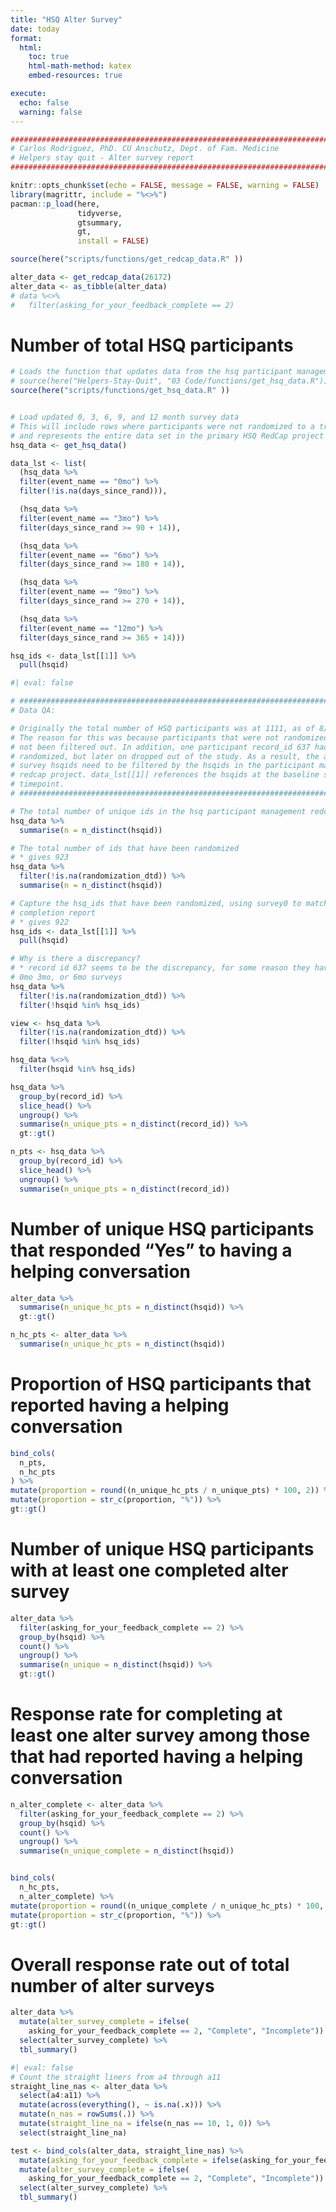 ```yaml
---
title: "HSQ Alter Survey"
date: today
format:
  html:
    toc: true
    html-math-method: katex
    embed-resources: true

execute:
  echo: false
  warning: false
---
```


```r
################################################################################
# Carlos Rodriguez, PhD. CU Anschutz, Dept. of Fam. Medicine
# Helpers stay quit - Alter survey report
################################################################################
```

```r
knitr::opts_chunk$set(echo = FALSE, message = FALSE, warning = FALSE)
library(magrittr, include = "%<>%")
pacman::p_load(here,
               tidyverse,
               gtsummary,
               gt,
               install = FALSE)
```

```r
source(here("scripts/functions/get_redcap_data.R" ))
```

```r
alter_data <- get_redcap_data(26172)
alter_data <- as_tibble(alter_data)
# data %<>%
#   filter(asking_for_your_feedback_complete == 2)
```

# Number of total HSQ participants
```r
# Loads the function that updates data from the hsq participant management project
# source(here("Helpers-Stay-Quit", "03 Code/functions/get_hsq_data.R"))
source(here("scripts/functions/get_hsq_data.R" ))


# Load updated 0, 3, 6, 9, and 12 month survey data
# This will include rows where participants were not randomized to a treatment
# and represents the entire data set in the primary HSQ RedCap project
hsq_data <- get_hsq_data()

data_lst <- list(
  (hsq_data %>%
  filter(event_name == "0mo") %>%
  filter(!is.na(days_since_rand))),

  (hsq_data %>%
  filter(event_name == "3mo") %>%
  filter(days_since_rand >= 90 + 14)),

  (hsq_data %>%
  filter(event_name == "6mo") %>%
  filter(days_since_rand >= 180 + 14)),

  (hsq_data %>%
  filter(event_name == "9mo") %>%
  filter(days_since_rand >= 270 + 14)),

  (hsq_data %>%
  filter(event_name == "12mo") %>%
  filter(days_since_rand >= 365 + 14)))
```


```r
hsq_ids <- data_lst[[1]] %>%
  pull(hsqid)
```

```r
#| eval: false

# #############################################################################
# Data QA: 

# Originally the total number of HSQ participants was at 1111, as of 8/13/25.
# The reason for this was because participants that were not randomized had 
# not been filtered out. In addition, one participant record_id 637 had been
# randomized, but later on dropped out of the study. As a result, the alter
# survey hsqids need to be filtered by the hsqids in the participant managment
# redcap project. data_lst[[1]] references the hsqids at the baseline survey
# timepoint.
# #############################################################################

# The total number of unique ids in the hsq participant management redcap
hsq_data %>% 
  summarise(n = n_distinct(hsqid))

# The total number of ids that have been randomized
# * gives 923
hsq_data %>%
  filter(!is.na(randomization_dtd)) %>%
  summarise(n = n_distinct(hsqid))

# Capture the hsq_ids that have been randomized, using survey0 to match the primary outcomes
# completion report
# * gives 922
hsq_ids <- data_lst[[1]] %>%
  pull(hsqid)

# Why is there a discrepancy?
# * record id 637 seems to be the discrepancy, for some reason they have a 9month survey but no
# 0mo 3mo, or 6mo surveys
hsq_data %>%
  filter(!is.na(randomization_dtd)) %>%
  filter(!hsqid %in% hsq_ids)

view <- hsq_data %>%
  filter(!is.na(randomization_dtd)) %>%
  filter(!hsqid %in% hsq_ids)
```

```r
hsq_data %<>%
  filter(hsqid %in% hsq_ids)
```

```r
hsq_data %>%
  group_by(record_id) %>%
  slice_head() %>%
  ungroup() %>%
  summarise(n_unique_pts = n_distinct(record_id)) %>%
  gt::gt()

n_pts <- hsq_data %>%
  group_by(record_id) %>%
  slice_head() %>%
  ungroup() %>%
  summarise(n_unique_pts = n_distinct(record_id))
```

# Number of unique HSQ participants that responded "Yes" to having a helping conversation
```r
alter_data %>%
  summarise(n_unique_hc_pts = n_distinct(hsqid)) %>%
  gt::gt()
```

```r
n_hc_pts <- alter_data %>%
  summarise(n_unique_hc_pts = n_distinct(hsqid))
```

# Proportion of HSQ participants that reported having a helping conversation
```r
bind_cols(
  n_pts,
  n_hc_pts
) %>%
mutate(proportion = round((n_unique_hc_pts / n_unique_pts) * 100, 2)) %>%
mutate(proportion = str_c(proportion, "%")) %>%
gt::gt()
```

# Number of unique HSQ participants with at least one completed alter survey
```r
alter_data %>%
  filter(asking_for_your_feedback_complete == 2) %>%
  group_by(hsqid) %>%
  count() %>%
  ungroup() %>%
  summarise(n_unique = n_distinct(hsqid)) %>%
  gt::gt()
```

# Response rate for completing at least one alter survey among those that had reported having a helping conversation
```r
n_alter_complete <- alter_data %>%
  filter(asking_for_your_feedback_complete == 2) %>%
  group_by(hsqid) %>%
  count() %>%
  ungroup() %>%
  summarise(n_unique_complete = n_distinct(hsqid)) 


bind_cols(
  n_hc_pts,
  n_alter_complete) %>%
mutate(proportion = round((n_unique_complete / n_unique_hc_pts) * 100, 2)) %>%
mutate(proportion = str_c(proportion, "%")) %>%
gt::gt()
```

# Overall response rate out of total number of alter surveys
```r
alter_data %>%
  mutate(alter_survey_complete = ifelse(
    asking_for_your_feedback_complete == 2, "Complete", "Incomplete")) %>%
  select(alter_survey_complete) %>%
  tbl_summary()
```

```r
#| eval: false
# Count the straight liners from a4 through a11
straight_line_nas <- alter_data %>%
  select(a4:a11) %>%
  mutate(across(everything(), ~ is.na(.x))) %>%
  mutate(n_nas = rowSums(.)) %>%
  mutate(straight_line_na = ifelse(n_nas == 10, 1, 0)) %>%
  select(straight_line_na)

test <- bind_cols(alter_data, straight_line_nas) %>%
  mutate(asking_for_your_feedback_complete = ifelse(asking_for_your_feedback_complete == 0 & straight_line_nas == 0, 2, asking_for_your_feedback_complete)) %>%
  mutate(alter_survey_complete = ifelse(
    asking_for_your_feedback_complete == 2, "Complete", "Incomplete")) %>%
  select(alter_survey_complete) %>%
  tbl_summary()
```